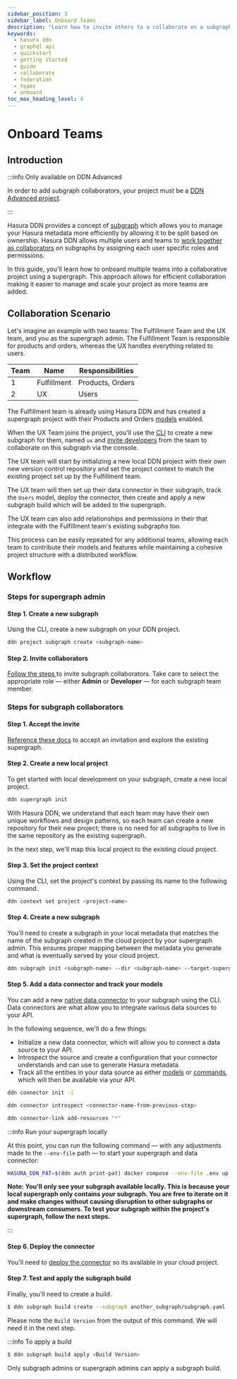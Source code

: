 ```yaml
---
sidebar_position: 3
sidebar_label: Onboard Teams
description: "Learn how to invite others to a collaborate on a subgraph."
keywords:
  - hasura ddn
  - graphql api
  - quickstart
  - getting started
  - guide
  - collaborate
  - federation
  - teams
  - onboard
toc_max_heading_level: 4
---
```



# Onboard Teams

## Introduction

:::info Only available on DDN Advanced

In order to add subgraph collaborators, your project must be a [DDN Advanced project](https://hasura.io/pricing/ddn).

:::

Hasura DDN provides a concept of [subgraph](/project-configuration/subgraphs/#introduction) which allows you to manage
your Hasura metadata more efficiently by allowing it to be split based on ownership. Hasura DDN allows multiple users
and teams to [work together as collaborators](/getting-started/collaborate/invite.mdx) on subgraphs by assigning each
user specific roles and permissions.

In this guide, you'll learn how to onboard multiple teams into a collaborative project using a supergraph. This approach
allows for efficient collaboration making it easier to manage and scale your project as more teams are added.

## Collaboration Scenario

Let's imagine an example with two teams: The Fulfillment Team and the UX team, and you as the supergraph admin. The
Fulfillment Team is responsible for products and orders, whereas the UX handles everything related to users.

| Team | Name        | Responsibilities |
|------|-------------|------------------|
| 1    | Fulfillment | Products, Orders |
| 2    | UX          | Users            |

The Fulfillment team is already using Hasura DDN and has created a supergraph project with their Products and Orders
[models](/supergraph-modeling/models.mdx) enabled.

When the UX Team joins the project, you'll use the [CLI](/cli/installation.mdx) to create a new subgraph for them,
named `ux` and [invite developers]((/getting-started/collaborate/invite.mdx)) from the team to collaborate on this
subgraph via the console.

The UX team will start by initializing a new local DDN project with their own new version control repository and set
the project context to match the existing project set up by the Fulfillment team.

The UX team will then set up their data connector in their subgraph, track the `Users` model, deploy the connector,
then create and apply a new subgraph build which will be added to the supergraph.

The UX team can also add relationships and permissions in their that integrate with the Fulfillment team's existing
subgraphs too.

This process can be easily repeated for any additional teams, allowing each team to contribute their models and features
while maintaining a cohesive project structure with a distributed workflow.

## Workflow

### Steps for supergraph admin

#### Step 1. Create a new subgraph

Using the CLI, create a new subgraph on your DDN project.

```bash title="In a project directory, run the following:"
ddn project subgraph create <subgraph-name>
```

#### Step 2. Invite collaborators

[Follow the steps ](/getting-started/collaborate/invite.mdx#how-to-invite-collaborators) to invite subgraph
collaborators. Take care to select the appropriate role — either **Admin** or **Developer** — for each subgraph
team member.

### Steps for subgraph collaborators

#### Step 1. Accept the invite

[Reference these docs](/getting-started/collaborate/invite.mdx#how-to-accept-a-collaboration-invite) to accept an
invitation and explore the existing supergraph.

#### Step 2. Create a new local project

To get started with local development on your subgraph, create a new local project.

```bash title="Run the following:"
ddn supergraph init
```

With Hasura DDN, we understand that each team may have their own unique workflows and design patterns, so each team can
create a new repository for their new project; there is no need for all subgraphs to live in the same repository as the
existing supergraph.

In the next step, we'll map this local project to the existing cloud project.

#### Step 3. Set the project context

Using the CLI, set the project's context by passing its name to the following command.

```bash title="Pass the cloud project's name of the existing supergraph:"
ddn context set project <project-name>
```

#### Step 4. Create a new subgraph

You'll need to create a subgraph in your local metadata that matches the name of the subgraph created in the cloud
project by your supergraph admin. This ensures proper mapping between the metadata you generate and what is eventually
served by your cloud project.

```bash title="Create a subgraph matching the name of the subgraph provisioned for you by the supergraph admin and add it to your supergraph's configuration file:"
ddn subgraph init <subgraph-name> --dir <subgraph-name> --target-supergraph ./supergraph.yaml
```

#### Step 5. Add a data connector and track your models

You can add a new [native data connector](/connectors/overview.mdx) to your subgraph using the CLI. Data connectors are
what allow you to integrate various data sources to your API.

In the following sequence, we'll do a few things:

- Initialize a new data connector, which will allow you to connect a data source to your API.
- Introspect the source and create a configuration that your connector understands and can use to generate Hasura
  metadata.
- Track all the entities in your data source as either [models](/supergraph-modeling/models.mdx) or
  [commands](/supergraph-modeling/commands.mdx), which will then be available via your API.

```bash title="Run this command and follow the prompts for your connector:"
ddn connector init -i
```

```bash title="Then, introspect your data source to generate configuration files:"
ddn connector introspect <connector-name-from-previous-step>
```

```bash title="Finally, track all your resources:"
ddn connector-link add-resources "*"
```

:::info Run your supergraph locally

At this point, you can run the following command — with any adjustments made to the `--env-file` path — to start your
supergraph and data connector:

```bash
HASURA_DDN_PAT=$(ddn auth print-pat) docker compose --env-file .env up --build --watch
```

**Note: You'll only see your subgraph available locally. This is because your local supergraph only contains *your*
subgraph. You are free to iterate on it and make changes without causing disruption to other subgraphs or downstream
consumers. To test your subgraph within the project's supergraph, follow the next steps.**

:::

#### Step 6. Deploy the connector

You'll need to [deploy the connector](/getting-started/deployment/deploy-a-connector/) so its available in your cloud project.

#### Step 7. Test and apply the subgraph build

Finally, you'll need to create a build.

```bash
$ ddn subgraph build create --subgraph another_subgraph/subgraph.yaml --env-file another_subgraph/.env.another_subgraph.cloud
```
Please note the `Build Version` from the output of this command. We will need it in the next step. 

:::info To apply a build

```bash
$ ddn subgraph build apply <Build Version>
```

Only subgraph admins or supergraph admins can apply a subgraph build.

